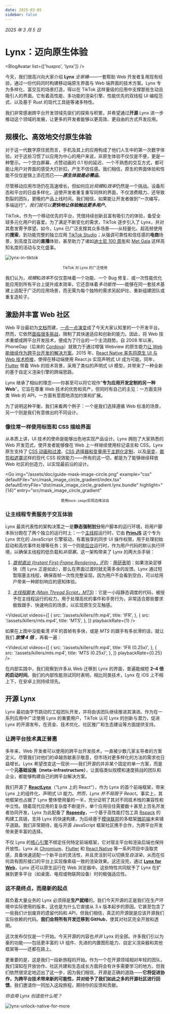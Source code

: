 ```yaml
---
date: 2025-03-05
sidebar: false
---
```



_2025 年 3 月 5 日_

# Lynx：迈向原生体验

<BlogAvatar list={['huxpro', 'lynx']} />

今天，我们很高兴向大家介绍 **Lynx** _全家桶_——一套帮助 Web 开发者复用现有经验，通过一份代码同时构建移动端原生界面与 Web 端界面的技术方案。Lynx 专为多样化、富交互的场景打造，得以在 TikTok 这样量级的应用中支撑那些生动且吸引人的界面。它有着高性能、多功能的渲染引擎、性能优先的双线程 UI 编程范式、以及基于 Rust 的现代工具链等诸多特性。

我们非常感谢跨平台开发领域先驱们的探索与积累，并希望通过**开源** Lynx 进一步推动这个领域的发展，让更多的开发者能够以更高效、更自由的方式开发应用。

## 规模化、高效地交付原生体验

对于这一代数字原住民而言，手机及其上的应用构成了他们人生中的第一次数字体验。对于这些习惯了以应用为中心的用户来说，非原生体验不仅仅是不便，更是一种警示。一个空白屏幕、点赞动画的 0.1 秒的延迟、一个不熟悉的交互方式，都可能让用户对界面的感受大打折扣，产生不信任感。我们相信，原生的界面体验和性能不仅仅是锦上添花而已——**_原生体验是必需品_**。

尽管移动应用市场仍在高速增长，但如何应对*规模*和*效率*仍然是一个挑战。设备形态和平台的日益多样化，迫使开发者重复重写同样的界面，不仅浪费精力、还导致割裂的团队，更晚的产品上线时间。我们相信，如果能让开发者做到“一次编写，多端运行”，_我们就可以**更快地让体验触达更多用户**_。

TikTok，作为一个移动优先的平台，凭借持续创新且富有吸引力的体验，备受全球多元化用户的喜爱。为了满足不断变化的需求，TikTok 逐步引入了 Lynx，并对其愈发寄予厚望。如今，Lynx 已广泛支撑其众多场景——从轻量化、超高频使用的**搜索**，到功能完整的独立应用 [TikTok Studio](https://support.tiktok.com/en/using-tiktok/creating-videos/tiktok-studio)；从强调可靠性和信任感的**电商**场景，到高度互动的**直播**体验，甚至助力了诸如[迪士尼 100 周年](https://newsroom.tiktok.com/en-us/disney-100)和 [Met Gala](https://newsroom.tiktok.com/en-us/tiktok-goes-to-the-met-gala) 这样高知名度的活动与文化盛事。

![lynx-in-tiktok](/assets/blog/lynx-in-tiktok.jpg)

<center>
  <span>
    <small>TikTok 对 Lynx 的广泛使用</small>
  </span>
</center>

我们认为，*规模*和*效率*不仅仅意味着一个功能、一个 Bug 修复、或一次性能优化能应用到所有平台上提升成本效率，它还意味着*多功能性*——能够在同一套技术基建上适配于广泛的应用场景，而无需为每个独特的需求另起炉灶、重新组建团队或重复造轮子。

## 激励并丰富 Web 社区

Web 平台最初为[文档](https://www.w3.org/People/Berners-Lee/WorldWideWeb.html)而建，[一点一点](https://extensiblewebmanifesto.org/#signatories)[演变](https://infrequently.org/2015/06/progressive-apps-escaping-tabs-without-losing-our-soul/)成了今天大家认知里的一个开发平台。然而，它依然[面临很多挑战](https://infrequently.org/2020/06/platform-adjacency-theory/)，限制了其快速适应和创新的能力。因此，将 Web 技术重塑成跨平台开发技术，便成为了行业的一个主流趋势。自 2008 年以来，PhoneGap（后来的 [Cordova](https://cordova.apache.org/)）就致力于通过增强 Webview 的原生能力[让 Web 能继续作为跨平台开发的解决方案](https://web.archive.org/web/20161210233245/http://phonegap.com/blog/2012/05/09/phonegap-beliefs-goals-and-philosophy/)。2015 年，[React Native 率先将原生 UI 与 Web 技术桥接](https://reactnative.dev/blog/2015/03/26/react-native-bringing-modern-web-techniques-to-mobile)，使得在移动端使用 React.js 实现声明式 UI 成为可能。同年，[Flutter](https://developers.googleblog.com/en/flutter-10-googles-portable-ui-toolkit/) 带着 Web 的技术背景，采用了类似的声明式 UI 模型，并带来了一种全新的基于自定义渲染引擎的跨端思路。

Lynx 继承了相似的理念——你甚至可以将它视作“**专为应用开发定制的另一种 Web**”。它旨在尊重 Web 技术的优势和资产，但同时有自己的主见：一方面支持类 Web 的 API，一方面有意图地添加约束和扩展。

为了说明这种平衡，我们来看两个例子：一个是我们选择遵循 Web 标准的场景，另一个则是我们有意做出的不同设计。

### 像往常一样使用标签和 CSS 描绘界面

从本质上讲，UI 技术的使命是能够出色地实现产品设计。Lynx 拥抱了大家熟悉的 Web 开发范式，使开发者能够像在 Web 上一样继续使用标记语言和 CSS。Lynx 原生支持了 [CSS 动画和过渡](/guide/styling/animation.html)、[CSS 选择器和变量用于主题化定制](/guide/styling/custom-theming.html)，以及[渐变](/guide/styling/appearance.html#gradient)、[裁剪和遮罩](/guide/styling/appearance.html#clipping-and-masking)这样的现代 CSS 视效能力——所有的这一切，都是为了能够继续释放 Web 社区的创造力，以实现最前沿的设计。

<Go
  img="/assets/doc/guide-mask-image-circle.png"
  example="css"
  defaultFile="src/mask_image_circle_gradient/index.tsx"
  defaultEntryFile="dist/mask_image_circle_gradient.lynx.bundle"
  highlight="{14}"
  entry="src/mask_image_circle_gradient"
></Go>

<center>
  <span>
    <small>
      使用<code>mask-image</code>实现边缘淡出
    </small>
  </span>
</center>

### 让主线程专责服务于交互体验

Lynx 最具代表性的架构决策之一是**静态强制划分**用户脚本的运行环境，将用户脚本拆分跑在了两个独立的运行时上：一个[主线程](guide/spec.html#main-thread-or-lynx-main-thread)运行时，它由 [**PrimJS**](https://github.com/lynx-family/primjs) 这个专为 Lynx 优化的 JavaScript 引擎驱动，有着独享的同步 UI 操作权限，用于处理初始启动和高优事件处理等任务；另一个则是[后台](guide/spec.html#background-thread-aka-off-main-thread)运行时，作为用户代码的默认执行环境，以确保主线程的低负载和*非阻塞*。这一架构带来了 Lynx 的两大杀手锏：

1. [_首帧直出 (Instant First-Frame Rendering，IFR)_](/guide/interaction/ifr.html)：[用研表明](https://www.nngroup.com/articles/response-times-3-important-limits/)：如果渲染足够快（而 Lynx 正是如此），那么在界面过渡时就无需多余的反馈。Lynx 通过短暂阻塞主线程，确保首帧一次性完整呈现，因为用户不会看到空白，可以给用户带来一种即刻响应的感知体验。

1. [_主线程脚本 (Main Thread Script，MTS)_](/react/main-thread-script.html)：它是一小段静态调度的代码，被授予在主线程运行的权力，用于处理高优的事件和手势行为，非常适合那些要求极致跟手、快速响应的场景，以实现原生交互触感。

<VideoList
  videos={[
    {
      src: '/assets/killers/ifr.mp4',
      title: 'IFR',
    },
    {
      src: '/assets/killers/mts.mp4',
      title: 'MTS',
    },
  ]}
  playbackRate={1}
/>

如果在上图中没能看清 _IFR_ 的首帧有多快，或是 _MTS_ 的跟手有多丝滑的话，就让我们
**_放慢 4 倍_**
，再看一遍：

<VideoList
  videos={[
    {
      src: '/assets/killers/ifr.mp4',
      title: 'IFR (0.25x)',
    },
    {
      src: '/assets/killers/mts.mp4',
      title: 'MTS (0.25x)',
    },
  ]}
  playbackRate={0.25}
/>

在内部实践中，我们观察到许多从 Web 迁移到 Lynx 的界面，普遍能缩短 **2–4 倍的启动时间**。我们的内部性能测试同时表明，相比同类技术，Lynx 在 iOS 上不相上下，在安卓上则持续领先。

## 开源 Lynx

Lynx 最初由字节跳动的工程团队开发，并将由该团队继续推进其演进。作为在一系列应用中广泛使用 Lynx 的重要用户，TikTok 认可 Lynx 的创新与潜力，促进 Lynx 的开源发布，在资金、技术优化、社区推广和生态建设等方面提供支持。

### 让跨平台技术真正普惠

多年来，Web 开发者可以使用的跨平台开发技术，一直被少数几家主导者的方案定义。尽管我们对他们的卓越贡献表示敬意，但市场对更多样化的方法的需求也日益增长。Lynx 希望改变这一现状——我们开源的并非某个固定的单一方案，而是一个**元基础设施（meta-infrastructure）**，让面临类似规模和速度挑战的团队和企业，都能够构建自己的跨平台解决方案。

我们开源了 [**ReactLynx**](/react/)（“Lynx 上的 React”），作为 Lynx 的首个前端框架，带来 Lynx 上的组件化、声明式 UI 能力。_然而，Lynx 并不局限于 React_。事实上，其他框架也占据了 Lynx 整体使用量的一半，充分证明了其对不同技术栈的兼容性和中立性。随着现代应用的复杂度不断提升，单个应用往往需要数十甚至上百名开发者协同开发，Lynx 为此配备了 [**Rspeedy**](/rspeedy/)，一个基于高性能打包工具 [Rspack](https://rspack.dev/) 的构建工具链，支持 Lynx 的快速构建，为后续基于[模块联邦](https://module-federation.io/)的多框架[微前端](https://en.wikipedia.org/wiki/Micro_frontend)未来铺平道路。我们非常期待，能与开源 JavaScript 框架社区携手合作，为跨平台开发带来更丰富的选择。

不仅 Lynx 的[核心引擎](https://github.com/lynx-family/lynx)不绑定任何特定前端框架，它对宿主平台和渲染后端也保持开放性。Lynx 从 [Chromium](https://www.chromium.org/chromium-projects/)、[Flutter](https://github.com/flutter) 和 [React Native](https://github.com/facebook/react-native) 等一系列项目中汲取灵感，具备快速适配一个新平台的灵活性，并且灵活到可以切换至*自渲染*，从而在任何具有图形接口的平台上实现像素级一致的渲染效果。这还没完，通过 [**Lynx for Web**](https://github.com/lynx-family/lynx-stack/tree/main/packages/web-platform)，Lynx 还可以原生运行在 Web 浏览器中。这些特性共同赋予了 Lynx 在扩展到更多平台（如桌面、电视或物联网设备）时的极强适应性。

### 这不是终点，而是新的起点

肩负着大量业务的 Lynx 必须得是**生产就绪**的，我们今天开源的正是我们在生产环境中实际使用的版本，这也是为什么它直接从 3.x 版本起步的原因。它甚至包含了一些我们计划废弃的遗留代码和 API，但我们相信，真正的开源就是应该开源我们实际依赖的代码。**我们会将所有开发迁移到 GitHub**，使其对社区完全开放和透明。

这次发布仅仅是一个开始。今天开源的内容也*并非* Lynx 的全部。许多我们引以为豪的功能——包括更丰富的 UI 组件、先进的内置图形能力、自定义渲染器和其他框架等——还都在路上。

更重要的是，这是我们一段新旅程的开始。作为一个在开源领域相对年轻的团队，我们深知在开放协作、社区共建和生态成长方面将会有许多需要学习的地方。但我们依然很坚定地迈出了这一步，因为我们相信，开源是正确的道路——**它将促进协作，为跨平台技术带来新的可能性，并对给予了我们如此之多的开源社区进行回馈**。我们邀请你一同加入这段旅程，期待你的反馈和贡献。

_你会用 Lynx 创造些什么呢？_

![lynx-unlock-native-for-more](/assets/blog/lynx-unlock-native-for-more.png)
